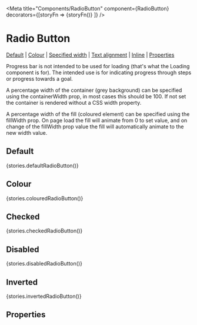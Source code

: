 
<Meta title="Components/RadioButton" component={RadioButton} decorators={[storyFn => <Box p="r">{storyFn()}</Box> ]} />

# Radio Button

[Default](#default) | [Colour](#colour) | [Specified width](#specified-width) | [Text alignment](#text-alignment) | [Inline](#inline) | [Properties](#properties)

Progress bar is not intended to be used for loading (that's what the Loading component is for). The intended use is for indicating progress through steps or progress towards a goal.

A percentage width of the container (grey background) can be specified using the containerWidth prop, in most cases this should be 100. If not set the container is rendered without a CSS width property.

A percentage width of the fill (coloured element) can be specified using the fillWidth prop. On page load the fill will animate from 0 to set value, and on change of the fillWidth prop value the fill will automatically animate to the new width value.

## Default

<Preview>
  <Story name="defaultRadioButton">{stories.defaultRadioButton()}</Story>
</Preview>

## Colour

<Preview>
  <Story name="colouredRadioButton">{stories.colouredRadioButton()}</Story>
</Preview>

## Checked

<Preview>
  <Story name="checkedRadioButton">{stories.checkedRadioButton()}</Story>
</Preview>

## Disabled

<Preview>
  <Story name="disabledRadioButton">{stories.disabledRadioButton()}</Story>
</Preview>

## Inverted

<Preview>
  <Story name="invertedRadioButton">{stories.invertedRadioButton()}</Story>
</Preview>

## Properties

<Props of={RadioButton} />
